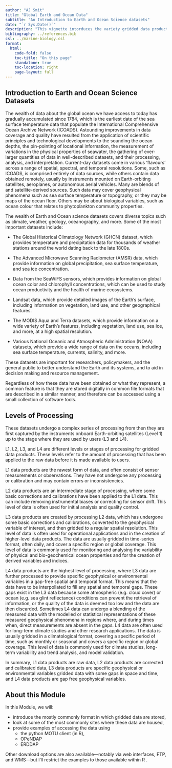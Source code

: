 ```yaml
---
author: "AJ Smit"
title: "Global Earth and Ocean Data"
subtitle: "An Introduction to Earth and Ocean Science datasets"
date: "`r Sys.Date()`"
description: "This vignette intorduces the variety gridded data products available freely on the internet."
bibliography: ../references.bib
csl: ../marine-biology.csl
format:
  html:
    code-fold: false
    toc-title: "On this page"
    standalone: true
    toc-location: right
    page-layout: full
---
```


## Introduction to Earth and Ocean Science Datasets

The wealth of data about the global ocean we have access to today has gradually accumulated since 1784, which is the earliest date of the sea surface temperature data that populate the International Comprehensive Ocean Archive Network (ICOADS). Astounding improvements in data coverage and quality have resulted from the application of scientific principles and technological developments to the sounding the ocean depths, the pin-pointing of locational information, the measurement of variations in the physical properties of seawater, the gathering of ever-larger quantities of data in well-described datasets, and their processing, analysis, and interpretation. Current-day datasets come in various ‘flavours’ across a range of spatial, spectral, and temporal resolutions. Some, such as ICOADS, is comprised entirely of \emph{in situ} data sources, while others contain data obtained remotely, usually by instruments mounted on Earth-orbiting satellites, aeroplanes, or autonomous aerial vehicles. Many are blends of \emph{in situ} and satellite-derived sources. Such data may cover geophysical phenomena such as sea surface temperature or topography, or they may be maps of the ocean floor. Others may be about biological variables, such as ocean colour that relates to phytoplankton community properties.

The wealth of Earth and Ocean science datasets covers diverse topics such as climate, weather, geology, oceanography, and more. Some of the most important datasets include:

* The Global Historical Climatology Network (GHCN) dataset, which provides temperature and precipitation data for thousands of weather stations around the world dating back to the late 1800s.

* The Advanced Microwave Scanning Radiometer (AMSR) data, which provide information on global precipitation, sea surface temperature, and sea ice concentration.

* Data from the SeaWiFS sensors, which provides information on global ocean color and chlorophyll concentrations, which can be used to study ocean productivity and the health of marine ecosystems.

* Landsat data, which provide detailed images of the Earth's surface, including information on vegetation, land use, and other geographical features.

* The MODIS Aqua and Terra datasets, which provide information on a wide variety of Earth's features, including vegetation, land use, sea ice, and more, at a high spatial resolution.

* Various National Oceanic and Atmospheric Administration (NOAA) datasets, which provide a wide range of data on the oceans, including sea surface temperature, currents, salinity, and more.

These datasets are important for researchers, policymakers, and the general public to better understand the Earth and its systems, and to aid in decision making and resource management.

Regardless of how these data have been obtained or what they represent, a common feature is that they are stored digitally in common file formats that are described in a similar manner, and therefore can be accessed using a small collection of software tools.

## Levels of Processing

These datasets undergo a complex series of processing from then they are first captured by the instruments onboard Earth-orbiting satellites (Level 1) up to the stage where they are used by users (L3 and L4).

L1, L2, L3, and L4 are different levels or stages of processing for gridded data products. These levels refer to the amount of processing that has been applied to the raw data before it is made available to users.

L1 data products are the rawest form of data, and often consist of sensor measurements or observations. They have not undergone any processing or calibration and may contain errors or inconsistencies.

L2 data products are an intermediate stage of processing, where some basic corrections and calibrations have been applied to the L1 data. This can include removing instrumental biases or correcting for sensor drift. This level of data is often used for initial analysis and quality control.

L3 data products are created by processing L2 data, which has undergone some basic corrections and calibrations, converted to the geophysical variable of interest, and then gridded to a regular spatial resolution. This level of data is often used for operational applications and in the creation of higher-level data products. The data are usually gridded in time-series format, often daily, and cover a specific region or global coverage. This level of data is commonly used for monitoring and analysing the variability of physical and bio-geochemical ocean properties and for the creation of derived variables and indices.

L4 data products are the highest level of processing, where L3 data are further processed to provide specific geophysical or environmental variables in a gap-free spatial and temporal format. This means that the data have to be interpollated to fill any spatial and temporal gaps. These gaps exist in the L3 data because some atmospheric (e.g. cloud cover) or ocean (e.g. sea glint reflectance) conditions can prevent the retrieval of information, or the quality of the data is deemed too low and the data are then discarded. Sometimes L4 data can undergo a blending of the measured data with the modelled or statistical representations of these measured geophysical phenomena in regions where, and during times when, direct measurements are absent in the gaps. L4 data are often used for long-term climate studies and other research applications. The data is usually gridded in a climatological format, covering a specific period of time, such as monthly or seasonal and covers a specific region or global coverage. This level of data is commonly used for climate studies, long-term variability and trend analysis, and model validation.

In summary, L1 data products are raw data, L2 data products are corrected and calibrated data, L3 data products are specific geophysical or environmental variables gridded data with some gaps in space and time, and L4 data products are gap free geophysical variables.

## About this Module

In this Module, we will:

* introduce the mostly commonly format in which gridded data are stored,
* look at some of the most commonly sites where these data are housed,
* provide examples of accessing the data using 
    * the python MOTU client (in R),
    * OPeNDAP
    * ERDDAP
    
Other download options are also available---notably via web interfaces, FTP, and WMS---but I'll restrict the examples to those available within R \citep{R2020}.
